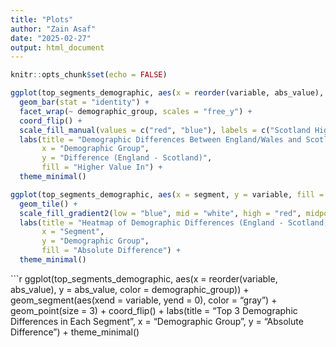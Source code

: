 ---
title: "Plots"
author: "Zain Asaf"
date: "2025-02-27"
output: html_document
---

```{r setup, include=FALSE}
knitr::opts_chunk$set(echo = FALSE)
```

```{r}
ggplot(top_segments_demographic, aes(x = reorder(variable, abs_value), y = value, fill = value > 0)) +
  geom_bar(stat = "identity") +
  facet_wrap(~ demographic_group, scales = "free_y") +
  coord_flip() + 
  scale_fill_manual(values = c("red", "blue"), labels = c("Scotland Higher", "England/Wales Higher")) +
  labs(title = "Demographic Differences Between England/Wales and Scotland",
       x = "Demographic Group",
       y = "Difference (England - Scotland)",
       fill = "Higher Value In") +
  theme_minimal()

```

```{r}

ggplot(top_segments_demographic, aes(x = segment, y = variable, fill = abs_value)) +
  geom_tile() +
  scale_fill_gradient2(low = "blue", mid = "white", high = "red", midpoint = 0) +
  labs(title = "Heatmap of Demographic Differences (England - Scotland)",
       x = "Segment",
       y = "Demographic Group",
       fill = "Absolute Difference") +
  theme_minimal()

```

```{r}

ggplot(top_segments_demographic, aes(x = reorder(variable, abs_value), y = abs_value, color = demographic_group)) +
  geom_segment(aes(xend = variable, yend = 0), color = "gray") +
  geom_point(size = 3) +
  coord_flip() +
  labs(title = "Top 3 Demographic Differences in Each Segment",
       x = "Demographic Group",
       y = "Absolute Difference") +
  theme_minimal()


